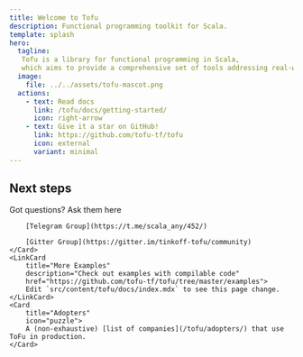 ```yaml
---
title: Welcome to Tofu
description: Functional programming toolkit for Scala.
template: splash
hero:
  tagline:
   Tofu is a library for functional programming in Scala, 
   which aims to provide a comprehensive set of tools addressing real-world problems through the prism of the tagless-final approach and functional programming in general.
  image:
    file: ../../assets/tofu-mascot.png
  actions:
    - text: Read docs
      link: /tofu/docs/getting-started/
      icon: right-arrow
    - text: Give it a star on GitHub! 
      link: https://github.com/tofu-tf/tofu
      icon: external
      variant: minimal
---
```



## Next steps

<CardGrid>
	<Card 
		title="Join Our Community" 
		icon="comment-alt">
		Got questions? Ask them here

		[Telegram Group](https://t.me/scala_any/452/)

		[Gitter Group](https://gitter.im/tinkoff-tofu/community)
	</Card>
	<LinkCard 
		title="More Examples" 
		description="Check out examples with compilable code"
		href="https://github.com/tofu-tf/tofu/tree/master/examples">
		Edit `src/content/tofu/docs/index.mdx` to see this page change.
	</LinkCard>
	<Card
		title="Adopters"
		icon="puzzle">
		A (non-exhaustive) [list of companies](/tofu/adopters/) that use ToFu in production. 
	</Card>
</CardGrid>
